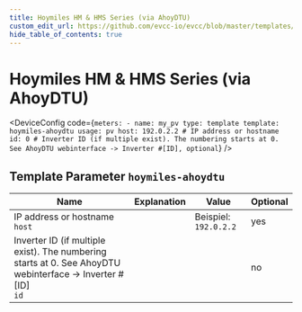 ```yaml
---
title: Hoymiles HM & HMS Series (via AhoyDTU)
custom_edit_url: https://github.com/evcc-io/evcc/blob/master/templates/definition/meter/hoymiles-ahoydtu.yaml
hide_table_of_contents: true
---
```



# Hoymiles HM & HMS Series (via AhoyDTU)

<DeviceFeatures features="" />

<DeviceConfig code={`meters:
    - name: my_pv
      type: template
      template: hoymiles-ahoydtu
      usage: pv
      host: 192.0.2.2 # IP address or hostname
      id: 0 # Inverter ID (if multiple exist). The numbering starts at 0. See AhoyDTU webinterface -> Inverter #[ID], optional`}  />

## Template Parameter `hoymiles-ahoydtu`

| Name | Explanation | Value | Optional |
|-----------|-------------|-------|----------|
| IP address or hostname<br/>`host` |  | Beispiel: `192.0.2.2` | yes |
| Inverter ID (if multiple exist). The numbering starts at 0. See AhoyDTU webinterface -&gt; Inverter #\[ID\]<br/>`id` |  |  | no |

